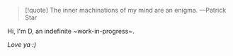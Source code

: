 <Heading text="Welcome" level="h1" />

> [!quote] The inner machinations of my mind are an enigma. —Patrick Star

Hi, I'm D, an indefinite \~work-in-progress\~.

_Love ya :)_
